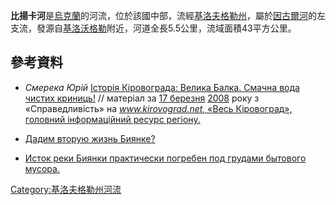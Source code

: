 <!-- 檔案不存在 [[Image:Біянка.JPG|right]] -->

'''比揚卡河'''是[[烏克蘭|烏克蘭]]的河流，位於該國中部，流經[[基洛夫格勒州|基洛夫格勒州]]，屬於[[因古爾河|因古爾河]]的左支流，發源自[[基洛沃格勒|基洛沃格勒]]附近，河道全長5.5公里，流域面積43平方公里。

==參考資料==
* ''Смерека Юрій'' [https://web.archive.org/web/20160305220633/http://www.kirovograd.net/society/2008/3/17/istorija_kirovograda_velika_balka.htm Історія Кіровограда: Велика Балка. Смачна вода чистих криниць!] // матеріал за [[17_березня|17 березня]] [[2008|2008]] року з «Справедливість» на [http://kirovograd.net/ ''www.kirovograd.net'', «Весь Кіровоград», головний інформаційний ресурс регіону.]
* {{ref-ru}} [http://kirovograd.rks.kr.ua/daily/kirovograd/2009/5/1/bianka-river/ Дадим вторую жизнь Биянке?] {{Wayback|url=http://kirovograd.rks.kr.ua/daily/kirovograd/2009/5/1/bianka-river/ |date=20160304185630 }}
* {{ref-ru}} [http://kirovograd.rks.kr.ua/daily/kirovograd/2009/5/21/bianka-river/ Исток реки Биянки практически погребен под грудами бытового мусора.] {{Wayback|url=http://kirovograd.rks.kr.ua/daily/kirovograd/2009/5/21/bianka-river/ |date=20160304133551 }}

{{DEFAULTSORT:Біянка}}
[[Category:基洛夫格勒州河流|Category:基洛夫格勒州河流]]


{{Ukraine-river-stub}}
